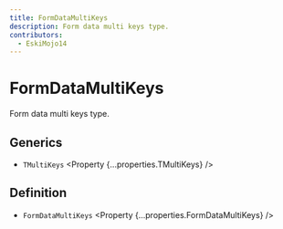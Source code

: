 ```yaml
---
title: FormDataMultiKeys
description: Form data multi keys type.
contributors:
  - EskiMojo14
---
```



# FormDataMultiKeys

Form data multi keys type.

## Generics

- `TMultiKeys` <Property {...properties.TMultiKeys} />

## Definition

- `FormDataMultiKeys` <Property {...properties.FormDataMultiKeys} />
